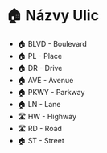 # 🏠 Názvy Ulic

- 🏠 BLVD - Boulevard
- 🏠 PL - Place
- 🏠 DR - Drive
- 🏠 AVE - Avenue
- 🏠 PKWY - Parkway
- 🏠 LN - Lane
- 🛣️ HW - Highway
- 🛣️ RD - Road
- 🏠 ST - Street
